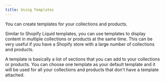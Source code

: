 ```yaml
---
title: Using Templates
---
```


You can create templates for your collections and products.

Similar to Shopify Liquid templates, you can use templates to display content in multiple collections or products at the same time.
This can be very useful if you have a Shopify store with a large number of collections and products.

A template is basically a list of sections that you can add to your collections or products.
You can choose one template as your default template and it will be used for all your collections and products that don't have a template attached.
